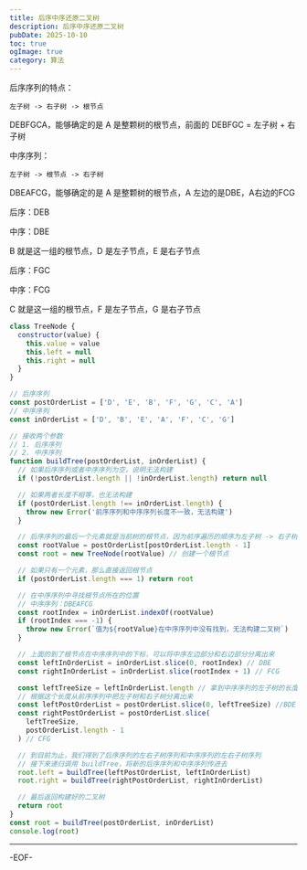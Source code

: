 ```yaml
---
title: 后序中序还原二叉树
description: 后序中序还原二叉树
pubDate: 2025-10-10
toc: true
ogImage: true
category: 算法
---
```


后序序列的特点：

```
左子树 -> 右子树 -> 根节点
```

DEBFGCA，能够确定的是 A 是整颗树的根节点，前面的 DEBFGC = 左子树 + 右子树

中序序列：

```
左子树 -> 根节点 -> 右子树
```

DBEAFCG，能够确定的是 A 是整颗树的根节点，A 左边的是DBE，A右边的FCG

后序：DEB

中序：DBE

B 就是这一组的根节点，D 是左子节点，E 是右子节点

后序：FGC

中序：FCG

C 就是这一组的根节点，F 是左子节点，G 是右子节点

```js
class TreeNode {
  constructor(value) {
    this.value = value
    this.left = null
    this.right = null
  }
}

// 后序序列
const postOrderList = ['D', 'E', 'B', 'F', 'G', 'C', 'A']
// 中序序列
const inOrderList = ['D', 'B', 'E', 'A', 'F', 'C', 'G']

// 接收两个参数
// 1. 后序序列
// 2. 中序序列
function buildTree(postOrderList, inOrderList) {
  // 如果后序序列或者中序序列为空，说明无法构建
  if (!postOrderList.length || !inOrderList.length) return null

  // 如果两者长度不相等，也无法构建
  if (postOrderList.length !== inOrderList.length) {
    throw new Error('前序序列和中序序列长度不一致，无法构建')
  }

  // 后序序列的最后一个元素就是当前树的根节点，因为前序遍历的顺序为左子树 -> 右子树 --> 根节点
  const rootValue = postOrderList[postOrderList.length - 1]
  const root = new TreeNode(rootValue) // 创建一个根节点

  // 如果只有一个元素，那么直接返回根节点
  if (postOrderList.length === 1) return root

  // 在中序序列中寻找根节点所在的位置
  // 中序序列：DBEAFCG
  const rootIndex = inOrderList.indexOf(rootValue)
  if (rootIndex === -1) {
    throw new Error(`值为${rootValue}在中序序列中没有找到，无法构建二叉树`)
  }

  // 上面的到了根节点在中序序列中的下标，可以将中序左边部分和右边部分分离出来
  const leftInOrderList = inOrderList.slice(0, rootIndex) // DBE
  const rightInOrderList = inOrderList.slice(rootIndex + 1) // FCG

  const leftTreeSize = leftInOrderList.length // 拿到中序序列的左子树的长度
  // 根据这个长度从前序序列中把左子树和右子树分离出来
  const leftPostOrderList = postOrderList.slice(0, leftTreeSize) //BDE
  const rightPostOrderList = postOrderList.slice(
    leftTreeSize,
    postOrderList.length - 1
  ) // CFG

  // 到目前为止，我们得到了后序序列的左右子树序列和中序序列的左右子树序列
  // 接下来递归调用 buildTree，将新的后序序列和中序序列传进去
  root.left = buildTree(leftPostOrderList, leftInOrderList)
  root.right = buildTree(rightPostOrderList, rightInOrderList)

  // 最后返回构建好的二叉树
  return root
}
const root = buildTree(postOrderList, inOrderList)
console.log(root)
```

---

-EOF-
